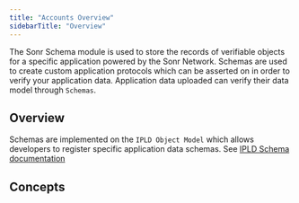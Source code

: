 ```yaml
---
title: "Accounts Overview"
sidebarTitle: "Overview"
---
```


The Sonr Schema module is used to store the records of verifiable objects for a specific application powered by the Sonr Network. Schemas are used to create custom application protocols which can be asserted on in order to verify your application data. Application data uploaded can verify their data model through `Schemas`.

## Overview

Schemas are implemented on the `IPLD Object Model` which allows developers to register specific application data schemas. See [IPLD Schema documentation](https://ipld.io/docs/schemas)

## Concepts
